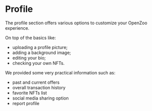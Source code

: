 # Profile

The profile section offers various options to customize your OpenZoo experience. 

On top of the basics like:
*   uploading a profile picture;
*   adding a background image;
*   editing your bio;
*   checking your own NFTs.

We provided some very practical information such as:
*   past and current offers
*   overall transaction history
*   favorite NFTs list
*   social media sharing option
*   report profile
